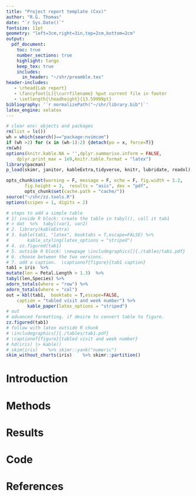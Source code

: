 ```yaml
---
title: "Project report template (Cxx)"
author: "R.G. Thomas"
date: "`r Sys.Date()`"
fontsize: 11pt
geometry: "left=3cm,right=3in,top=2cm,bottom=2cm"
output:
  pdf_document:
    toc: true
    number_sections: true
    highlight: tango
    keep_tex: true 
    includes:
      in_header: "~/shr/preamble.tex"
header-includes:
   - \rhead{Lab report}
   - \fancyfoot[L]{\currfilename} %put current file in footer
   - \setlength{\headheight}{13.59999pt}
bibliography: '`r normalizePath("~/shr/library.bib")`'
latex_engine: xelatex
---
```


<!-- your comment 
\input{notes.tex}
\hspace{4in}
\fbox{
\parbox{3in}{\Large 
Notes: 
\begin{itemize}
\item a \\
\item b  \\
\end{itemize}
}
}
-->

```r
# clear env: objects and packages
rm(list = ls())
wh = which(search()=="package:nvimcom")
if (wh >2) for (x in (wh-1):2) {detach(po = x, force=T)}
rm(wh)
options(knitr.kable.NA = '',dplyr.summarise.inform = FALSE, 
	dplyr.print_max = 1e9,knitr.table.format = "latex")
library(pacman)
p_load(skimr, janitor, kableExtra,tidyverse, knitr, lubridate, readxl)

opts_chunk$set(warning = F, message = F, echo = F, fig.width = 3.2,
       fig.height = 3,  results = "asis", dev = "pdf",
       opts_chunk$set(cache.path = "cache/"))
source("~/shr/zz.tools.R")
options(scipen = 1, digits = 2)
```

<!-- your comment 
\listoftodos
\lipsum[2]
\todo[inline, color=cyan]{The original todo note withouth changed colours.\newline Here's another line.}
\begin{wrapfigure}{r}[.4\textwidth]{.4\textwidth}%
\textit{\sffamily\normalsize\textcolor{gray!50}{
Tornado plot: x-axis participants IDs y-axis study visits plot mean of cumulative
AEs stratified by pre-covid and post-covid study visits (March 12 is
the date we are using as a cut-point: through March 12 is pre-COVID,
after March 12 is post-COVID) }}% 
\end{wrapfigure}
\lipsum[2]

Sample reference section reference. @Pocock1975a

\begin{marginfigure}
\includegraphics[width=3in]{/Users/zenn/shr/images/sudoku-3d-cube.pdf} \caption{test}\label{fig:unnamed-chunk-8}
\end{marginfigure}

My most common usage of the todonotes package, is to insert an uncustomized
todonotes somewhere in a latex document. An example of this usage is the command
\todo{Make a cake \ldots},
\lipsum[1]
\todo[color=green]{Make a pie \ldots},
\lipsum[1] 
\todo{Make a joke \ldots},
\listoftodos
-->

```r
# steps to add a simple table 
# 1) inside R block: create the table in tabyl(), call it tab1
# > dat  %>%  tabyl(var1, var2)
# 2. library(kableExtra)
# 3. kable(tab1, "latex", booktabs = T,escape=FALSE) %>%
# 		kable_styling(latex_options = "striped")   
# 4. zz.figured(tab1)
# 5. outside R block: \newpage \includegraphics[]{./tables/tab1.pdf}
# 6. choose between the two versions. 
# 7. add a caption.  \captionof{figure}{tab1 caption}
tab1 = iris  %>%  
mutate(len = Petal.Length > 1.3)  %>%  
tabyl(len,Species) %>%  
adorn_totals(where = "row") %>%  
adorn_totals(where = "col")   
out = kbl(tab1,  booktabs = T,escape=FALSE, 
    caption = "tabled visit and week number") %>%
		kable_paper(latex_options = "striped")    
# out
# advanced formatting. if desire to convert table to figure.
zz.figured(tab1)
# follow with latex outside R chunk
# \includegraphics[]{./tables/tab1.pdf}
# \captionof{figure}{tabled visit and week number}
# hd(iris) |> kable()
# skim(iris)    %>% skimr::yank("numeric")
skim_without_charts(iris)    %>% skimr::partition()    

```


# Introduction
# Methods

# Results
# Code 

<!-- your comment 
```r
```
-->

# References
